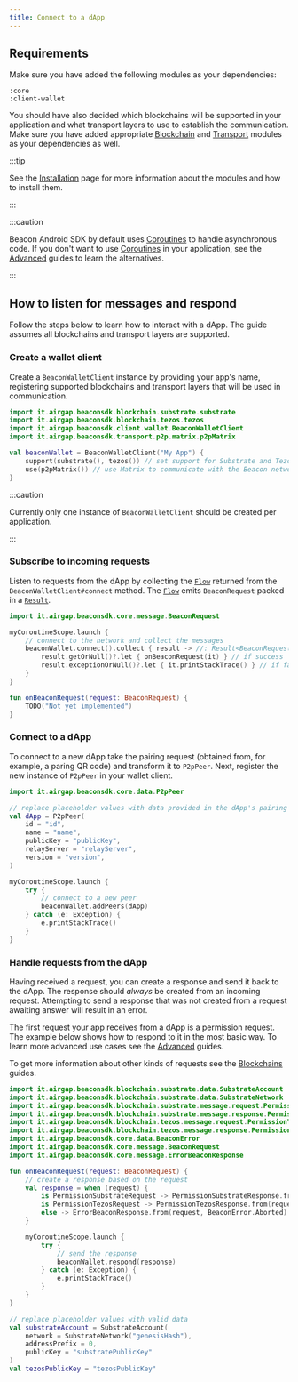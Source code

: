 ```yaml
---
title: Connect to a dApp
---
```



<TOCInline toc={toc} />

## Requirements

Make sure you have added the following modules as your dependencies:

```
:core
:client-wallet
```

You should have also decided which blockchains will be supported in your application and what transport layers to use to establish the communication. Make sure you have added appropriate [Blockchain](installation#blockchain) and [Transport](installation#transport) modules as your dependencies as well.

:::tip

See the [Installation](installation) page for more information about the modules and how to install them.

:::

:::caution

Beacon Android SDK by default uses [Coroutines](https://kotlinlang.org/docs/coroutines-overview.html) to handle asynchronous code. If you don't want to use [Coroutines](https://kotlinlang.org/docs/coroutines-overview.html) in your application, see the [Advanced](advanced) <!-- TODO: set proper link --> guides to learn the alternatives.

:::

## How to listen for messages and respond

Follow the steps below to learn how to interact with a dApp. The guide assumes all blockchains and transport layers are supported.

### Create a wallet client

Create a `BeaconWalletClient` instance by providing your app's name, registering supported blockchains and transport layers that will be used in communication.

```kotlin
import it.airgap.beaconsdk.blockchain.substrate.substrate
import it.airgap.beaconsdk.blockchain.tezos.tezos
import it.airgap.beaconsdk.client.wallet.BeaconWalletClient
import it.airgap.beaconsdk.transport.p2p.matrix.p2pMatrix

val beaconWallet = BeaconWalletClient("My App") {
    support(substrate(), tezos()) // set support for Substrate and Tezos blockchains
    use(p2pMatrix()) // use Matrix to communicate with the Beacon network
}
```

:::caution

Currently only one instance of `BeaconWalletClient` should be created per application.

:::

### Subscribe to incoming requests

Listen to requests from the dApp by collecting the [`Flow`](https://kotlin.github.io/kotlinx.coroutines/kotlinx-coroutines-core/kotlinx.coroutines.flow/-flow/index.html) returned from the `BeaconWalletClient#connect` method. The [`Flow`](https://kotlin.github.io/kotlinx.coroutines/kotlinx-coroutines-core/kotlinx.coroutines.flow/-flow/index.html) emits `BeaconRequest` packed in a [`Result`](https://kotlinlang.org/api/latest/jvm/stdlib/kotlin/-result/).

```kotlin
import it.airgap.beaconsdk.core.message.BeaconRequest

myCoroutineScope.launch {
    // connect to the network and collect the messages
    beaconWallet.connect().collect { result -> //: Result<BeaconRequest>
        result.getOrNull()?.let { onBeaconRequest(it) } // if success
        result.exceptionOrNull()?.let { it.printStackTrace() } // if failure
    }
}

fun onBeaconRequest(request: BeaconRequest) {
    TODO("Not yet implemented")
}
```

### Connect to a dApp

To connect to a new dApp take the pairing request (obtained from, for example, a paring QR code) and transform it to `P2pPeer`. Next, register the new instance of `P2pPeer` in your wallet client.

```kotlin
import it.airgap.beaconsdk.core.data.P2pPeer

// replace placeholder values with data provided in the dApp's pairing request
val dApp = P2pPeer(
    id = "id",
    name = "name",
    publicKey = "publicKey",
    relayServer = "relayServer",
    version = "version",
)

myCoroutineScope.launch {
    try {
        // connect to a new peer
        beaconWallet.addPeers(dApp)
    } catch (e: Exception) {
        e.printStackTrace()
    }
}
```

### Handle requests from the dApp

Having received a request, you can create a response and send it back to the dApp. The response should _always_ be created from an incoming request. Attempting to send a response that was not created from a request awaiting answer will result in an error.

The first request your app receives from a dApp is a permission request. The example below shows how to respond to it in the most basic way. To learn more advanced use cases see the [Advanced](advanced) <!-- TODO: set proper link --> guides.

To get more information about other kinds of requests see the [Blockchains](blockchains) <!-- TODO: set proper link --> guides.

```kotlin
import it.airgap.beaconsdk.blockchain.substrate.data.SubstrateAccount
import it.airgap.beaconsdk.blockchain.substrate.data.SubstrateNetwork
import it.airgap.beaconsdk.blockchain.substrate.message.request.PermissionSubstrateRequest
import it.airgap.beaconsdk.blockchain.substrate.message.response.PermissionSubstrateResponse
import it.airgap.beaconsdk.blockchain.tezos.message.request.PermissionTezosRequest
import it.airgap.beaconsdk.blockchain.tezos.message.response.PermissionTezosResponse
import it.airgap.beaconsdk.core.data.BeaconError
import it.airgap.beaconsdk.core.message.BeaconRequest
import it.airgap.beaconsdk.core.message.ErrorBeaconResponse

fun onBeaconRequest(request: BeaconRequest) {
    // create a response based on the request
    val response = when (request) {
        is PermissionSubstrateRequest -> PermissionSubstrateResponse.from(request, listOf(substrateAccount))
        is PermissionTezosRequest -> PermissionTezosResponse.from(request, tezosPublicKey)
        else -> ErrorBeaconResponse.from(request, BeaconError.Aborted)
    }

    myCoroutineScope.launch {
        try {
            // send the response
            beaconWallet.respond(response)
        } catch (e: Exception) {
            e.printStackTrace()
        }
    }
}

// replace placeholder values with valid data
val substrateAccount = SubstrateAccount(
    network = SubstrateNetwork("genesisHash"),
    addressPrefix = 0,
    publicKey = "substratePublicKey"
)
val tezosPublicKey = "tezosPublicKey"

```

<!-- TODO: ### Example Code -->
